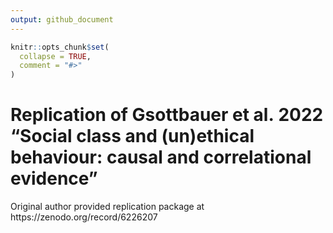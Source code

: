 ```yaml
---
output: github_document
---
```


<!-- README.md is generated from README.Rmd. Please edit that file -->

```r
knitr::opts_chunk$set(
  collapse = TRUE,
  comment = "#>"
)
```

# Replication of Gsottbauer et al. 2022 "Social class and (un)ethical behaviour: causal and correlational evidence"

<!-- badges: start -->
<!-- badges: end -->

Original author provided replication package at https://zenodo.org/record/6226207 